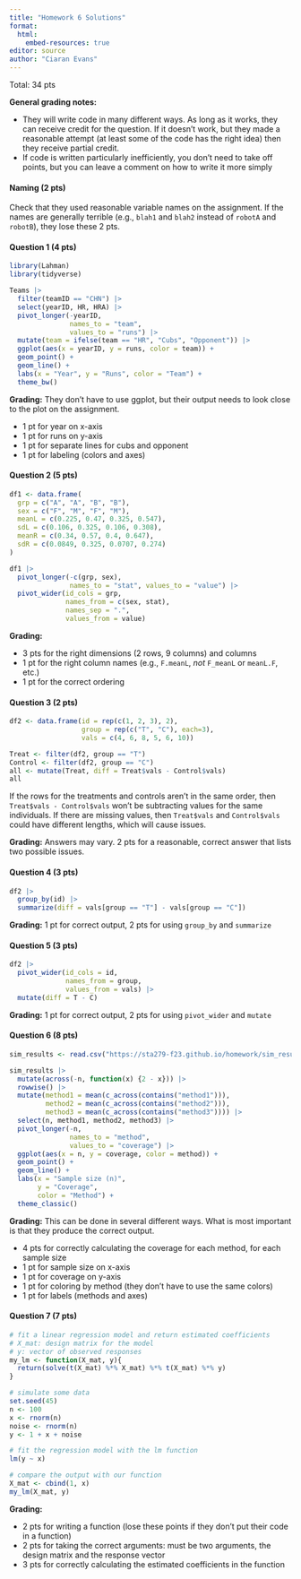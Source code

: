 ```yaml
---
title: "Homework 6 Solutions"
format: 
  html:
    embed-resources: true
editor: source
author: "Ciaran Evans"
---
```


Total: 34 pts

**General grading notes:** 

* They will write code in many different ways. As long as it works, they can receive credit for the question. If it doesn't work, but they made a reasonable attempt (at least some of the code has the right idea) then they receive partial credit.
* If code is written particularly inefficiently, you don't need to take off points, but you can leave a comment on how to write it more simply

#### Naming (2 pts)

Check that they used reasonable variable names on the assignment. If the names are generally terrible (e.g., `blah1` and `blah2` instead of `robotA` and `robotB`), they lose these 2 pts.


#### Question 1 (4 pts)

```r
library(Lahman)
library(tidyverse)

Teams |>
  filter(teamID == "CHN") |>
  select(yearID, HR, HRA) |>
  pivot_longer(-yearID,
               names_to = "team",
               values_to = "runs") |>
  mutate(team = ifelse(team == "HR", "Cubs", "Opponent")) |>
  ggplot(aes(x = yearID, y = runs, color = team)) +
  geom_point() +
  geom_line() +
  labs(x = "Year", y = "Runs", color = "Team") +
  theme_bw()
```

**Grading:** They don't have to use ggplot, but their output needs to look close to the plot on the assignment.

* 1 pt for year on x-axis
* 1 pt for runs on y-axis
* 1 pt for separate lines for cubs and opponent
* 1 pt for labeling (colors and axes)

#### Question 2 (5 pts)

```r
df1 <- data.frame(
  grp = c("A", "A", "B", "B"),
  sex = c("F", "M", "F", "M"),
  meanL = c(0.225, 0.47, 0.325, 0.547),
  sdL = c(0.106, 0.325, 0.106, 0.308),
  meanR = c(0.34, 0.57, 0.4, 0.647),
  sdR = c(0.0849, 0.325, 0.0707, 0.274)
)

df1 |>
  pivot_longer(-c(grp, sex),
               names_to = "stat", values_to = "value") |>
  pivot_wider(id_cols = grp,
              names_from = c(sex, stat),
              names_sep = ".",
              values_from = value)
```

**Grading:**

* 3 pts for the right dimensions (2 rows, 9 columns) and columns
* 1 pt for the right column names (e.g., `F.meanL`, *not* `F_meanL` or `meanL.F`, etc.)
* 1 pt for the correct ordering


#### Question 3 (2 pts)

```r
df2 <- data.frame(id = rep(c(1, 2, 3), 2),
                  group = rep(c("T", "C"), each=3),
                  vals = c(4, 6, 8, 5, 6, 10))

Treat <- filter(df2, group == "T")
Control <- filter(df2, group == "C")
all <- mutate(Treat, diff = Treat$vals - Control$vals)
all
```

If the rows for the treatments and controls aren't in the same order, then `Treat$vals - Control$vals` won't be subtracting values for the same individuals. If there are missing values, then `Treat$vals` and `Control$vals` could have different lengths, which will cause issues.

**Grading:** Answers may vary. 2 pts for a reasonable, correct answer that lists two possible issues.

#### Question 4 (3 pts)

```r
df2 |>
  group_by(id) |>
  summarize(diff = vals[group == "T"] - vals[group == "C"])
```

**Grading:** 1 pt for correct output, 2 pts for using `group_by` and `summarize`


#### Question 5 (3 pts)

```r
df2 |>
  pivot_wider(id_cols = id,
              names_from = group,
              values_from = vals) |>
  mutate(diff = T - C)
```

**Grading:** 1 pt for correct output, 2 pts for using `pivot_wider` and `mutate`

#### Question 6 (8 pts)

```r
sim_results <- read.csv("https://sta279-f23.github.io/homework/sim_results.csv")

sim_results |>
  mutate(across(-n, function(x) {2 - x})) |>
  rowwise() |>
  mutate(method1 = mean(c_across(contains("method1"))),
         method2 = mean(c_across(contains("method2"))),
         method3 = mean(c_across(contains("method3")))) |>
  select(n, method1, method2, method3) |>
  pivot_longer(-n, 
               names_to = "method",
               values_to = "coverage") |>
  ggplot(aes(x = n, y = coverage, color = method)) +
  geom_point() +
  geom_line() +
  labs(x = "Sample size (n)",
       y = "Coverage",
       color = "Method") +
  theme_classic()
```

**Grading:** This can be done in several different ways. What is most important is that they produce the correct output.

* 4 pts for correctly calculating the coverage for each method, for each sample size
* 1 pt for sample size on x-axis
* 1 pt for coverage on y-axis
* 1 pt for coloring by method (they don't have to use the same colors)
* 1 pt for labels (methods and axes)

#### Question 7 (7 pts)

```r
# fit a linear regression model and return estimated coefficients
# X_mat: design matrix for the model
# y: vector of observed responses
my_lm <- function(X_mat, y){
  return(solve(t(X_mat) %*% X_mat) %*% t(X_mat) %*% y)
}

# simulate some data
set.seed(45)
n <- 100
x <- rnorm(n)
noise <- rnorm(n)
y <- 1 + x + noise

# fit the regression model with the lm function
lm(y ~ x)

# compare the output with our function
X_mat <- cbind(1, x)
my_lm(X_mat, y)
```

**Grading:**

* 2 pts for writing a function (lose these points if they don't put their code in a function)
* 2 pts for taking the correct arguments: must be two arguments, the design matrix and the response vector
* 3 pts for correctly calculating the estimated coefficients in the function

